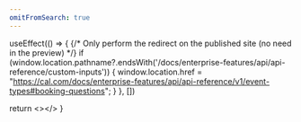 ```yaml
---
omitFromSearch: true
---
```



  useEffect(() => {
    {/* Only perform the redirect on the published site (no need in the preview) */}
    if (window.location.pathname?.endsWith('/docs/enterprise-features/api/api-reference/custom-inputs')) {
      window.location.href = "https://cal.com/docs/enterprise-features/api/api-reference/v1/event-types#booking-questions";
    }
  }, [])
  
  return <></>
}

<Redirect />
